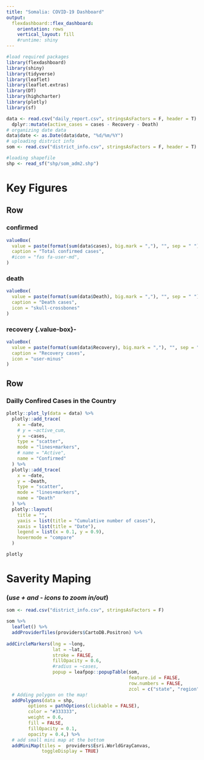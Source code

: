 ---
title: "Somalia: COVID-19 Dashboard"
output: 
  flexdashboard::flex_dashboard:
    orientation: rows
    vertical_layout: fill
    #runtime: shiny 
---
```{r setup, include=FALSE}
#load required packages
library(flexdashboard)
library(shiny)
library(tidyverse)
library(leaflet)
library(leaflet.extras)
library(DT)
library(highcharter)
library(plotly)
library(sf)
```

```{r data preparation, include=FALSE}
data <- read.csv("daily_report.csv", stringsAsFactors = F, header = T) %>% 
  dplyr::mutate(active_cases = cases - Recovery - Death)
# organizing date data
data$date <- as.Date(data$date, "%d/%m/%Y")
# uploading district info
som <- read.csv("district_info.csv", stringsAsFactors = F, header = T)

#loading shapefile
shp <- read_sf("shp/som_adm2.shp")
```


Key Figures
=======================================================================

Row {data-width=400}
-----------------------------------------------------------------------

### confirmed {.value-box}

```{r}

valueBox(
  value = paste(format(sum(data$cases), big.mark = ","), "", sep = " "),
  caption = "Total confirmed cases",
  #icon = "fas fa-user-md",
)
```

### death {.value-box}

```{r}
valueBox(
  value = paste(format(sum(data$Death), big.mark = ","), "", sep = " "),
  caption = "Death cases",
  icon = "skull-crossbones"
)

```


### recovery {.value-box}-

```{r}
valueBox(
  value = paste(format(sum(data$Recovery), big.mark = ","), "", sep = " "),
  caption = "Recovery cases",
  icon = "user-minus"
)

```

Row
-----------------------------------------------------------------------

### **Dailly Confired Cases in the Country**

```{r}
plotly::plot_ly(data = data) %>%
  plotly::add_trace(
    x = ~date,
    # y = ~active_cum,
    y = ~cases,
    type = "scatter",
    mode = "lines+markers",
    # name = "Active",
    name = "Confirmed"
  ) %>% 
  plotly::add_trace(
    x = ~date,
    y = ~Death,
    type = "scatter",
    mode = "lines+markers",
    name = "Death"
  ) %>% 
  plotly::layout(
    title = "",
    yaxis = list(title = "Cumulative number of cases"),
    xaxis = list(title = "Date"),
    legend = list(x = 0.1, y = 0.9),
    hovermode = "compare"
  )

plotly

```

Saverity Maping
=========================================================
### (*use + and - icons to zoom in/out*)

```{r}
som <- read.csv("district_info.csv", stringsAsFactors = F)

som %>% 
  leaflet() %>% 
  addProviderTiles(providers$CartoDB.Positron) %>%
  
addCircleMarkers(lng = ~long,
                 lat = ~lat,
                 stroke = FALSE,
                 fillOpacity = 0.6,
                 #radius = ~cases,
                 popup = leafpop::popupTable(som, 
                                             feature.id = FALSE,
                                             row.numbers = FALSE,
                                             zcol = c("state", "region", "location", "cases")), radius = 5) %>% 
  # Adding polygon on the map!
  addPolygons(data = shp,
        options = pathOptions(clickable = FALSE),
        color = "#333333",
        weight = 0.6,
        fill = FALSE,
        fillOpacity = 0.1,
        opacity = 0.4,) %>% 
  # add small mini map at the bottom
  addMiniMap(tiles =  providers$Esri.WorldGrayCanvas,
             toggleDisplay = TRUE)

```







